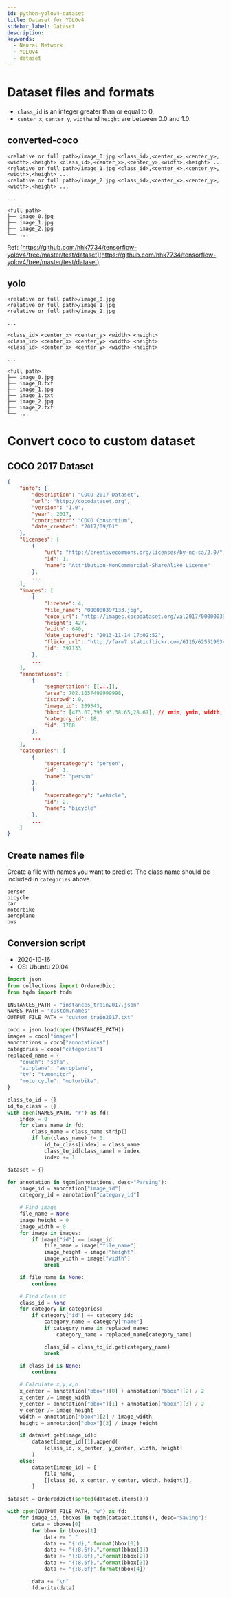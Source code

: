 ```yaml
---
id: python-yolov4-dataset
title: Dataset for YOLOv4
sidebar_label: Dataset
description:
keywords:
  - Neural Network
  - YOLOv4
  - dataset
---
```


# Dataset files and formats

- `class_id` is an integer greater than or equal to 0.
- `center_x`, `center_y`, `width`and `height` are between 0.0 and 1.0.

## converted-coco

```text title="image_path_and_bboxes.txt"
<relative or full path>/image_0.jpg <class_id>,<center_x>,<center_y>,<width>,<height> <class_id>,<center_x>,<center_y>,<width>,<height> ...
<relative or full path>/image_1.jpg <class_id>,<center_x>,<center_y>,<width>,<height> ...
<relative or full path>/image_2.jpg <class_id>,<center_x>,<center_y>,<width>,<height> ...

...
```

```shell
<full path>
├── image_0.jpg
├── image_1.jpg
├── image_2.jpg
└── ...
```

Ref: [https://github.com/hhk7734/tensorflow-yolov4/tree/master/test/dataset](https://github.com/hhk7734/tensorflow-yolov4/tree/master/test/dataset)

## yolo

```text title="image_path.txt"
<relative or full path>/image_0.jpg
<relative or full path>/image_1.jpg
<relative or full path>/image_2.jpg

...
```

```text title="<image_name>.txt"
<class_id> <center_x> <center_y> <width> <height>
<class_id> <center_x> <center_y> <width> <height>
<class_id> <center_x> <center_y> <width> <height>

...
```

```shell
<full path>
├── image_0.jpg
├── image_0.txt
├── image_1.jpg
├── image_1.txt
├── image_2.jpg
├── image_2.txt
└── ...
```

# Convert coco to custom dataset

## COCO 2017 Dataset

```json
{
    "info": {
        "description": "COCO 2017 Dataset",
        "url": "http://cocodataset.org",
        "version": "1.0",
        "year": 2017,
        "contributor": "COCO Consortium",
        "date_created": "2017/09/01"
    },
    "licenses": [
        {
            "url": "http://creativecommons.org/licenses/by-nc-sa/2.0/",
            "id": 1,
            "name": "Attribution-NonCommercial-ShareAlike License"
        },
        ...
    ],
    "images": [
        {
            "license": 4,
            "file_name": "000000397133.jpg",
            "coco_url": "http://images.cocodataset.org/val2017/000000397133.jpg",
            "height": 427,
            "width": 640,
            "date_captured": "2013-11-14 17:02:52",
            "flickr_url": "http://farm7.staticflickr.com/6116/6255196340_da26cf2c9e_z.jpg",
            "id": 397133
        },
        ...
    ],
    "annotations": [
        {
            "segmentation": [[...]],
            "area": 702.1057499999998,
            "iscrowd": 0,
            "image_id": 289343,
            "bbox": [473.07,395.93,38.65,28.67], // xmin, ymin, width, height
            "category_id": 18,
            "id": 1768
        },
        ...
    ],
    "categories": [
        {
            "supercategory": "person",
            "id": 1,
            "name": "person"
        },
        {
            "supercategory": "vehicle",
            "id": 2,
            "name": "bicycle"
        },
        ...
    ]
}
```

## Create names file

Create a file with names you want to predict. The class name should be included in `categories` above.

```text title="custom.names"
person
bicycle
car
motorbike
aeroplane
bus
```

## Conversion script

- 2020-10-16
- OS: Ubuntu 20.04

```python
import json
from collections import OrderedDict
from tqdm import tqdm

INSTANCES_PATH = "instances_train2017.json"
NAMES_PATH = "custom.names"
OUTPUT_FILE_PATH = "custom_train2017.txt"

coco = json.load(open(INSTANCES_PATH))
images = coco["images"]
annotations = coco["annotations"]
categories = coco["categories"]
replaced_name = {
    "couch": "sofa",
    "airplane": "aeroplane",
    "tv": "tvmonitor",
    "motorcycle": "motorbike",
}

class_to_id = {}
id_to_class = {}
with open(NAMES_PATH, "r") as fd:
    index = 0
    for class_name in fd:
        class_name = class_name.strip()
        if len(class_name) != 0:
            id_to_class[index] = class_name
            class_to_id[class_name] = index
            index += 1

dataset = {}

for annotation in tqdm(annotations, desc="Parsing"):
    image_id = annotation["image_id"]
    category_id = annotation["category_id"]

    # Find image
    file_name = None
    image_height = 0
    image_width = 0
    for image in images:
        if image["id"] == image_id:
            file_name = image["file_name"]
            image_height = image["height"]
            image_width = image["width"]
            break

    if file_name is None:
        continue

    # Find class id
    class_id = None
    for category in categories:
        if category["id"] == category_id:
            category_name = category["name"]
            if category_name in replaced_name:
                category_name = replaced_name[category_name]

            class_id = class_to_id.get(category_name)
            break

    if class_id is None:
        continue

    # Calculate x,y,w,h
    x_center = annotation["bbox"][0] + annotation["bbox"][2] / 2
    x_center /= image_width
    y_center = annotation["bbox"][1] + annotation["bbox"][3] / 2
    y_center /= image_height
    width = annotation["bbox"][2] / image_width
    height = annotation["bbox"][3] / image_height

    if dataset.get(image_id):
        dataset[image_id][1].append(
            [class_id, x_center, y_center, width, height]
        )
    else:
        dataset[image_id] = [
            file_name,
            [[class_id, x_center, y_center, width, height]],
        ]

dataset = OrderedDict(sorted(dataset.items()))

with open(OUTPUT_FILE_PATH, "w") as fd:
    for image_id, bboxes in tqdm(dataset.items(), desc="Saving"):
        data = bboxes[0]
        for bbox in bboxes[1]:
            data += " "
            data += "{:d},".format(bbox[0])
            data += "{:8.6f},".format(bbox[1])
            data += "{:8.6f},".format(bbox[2])
            data += "{:8.6f},".format(bbox[3])
            data += "{:8.6f}".format(bbox[4])

        data += "\n"
        fd.write(data)
```
